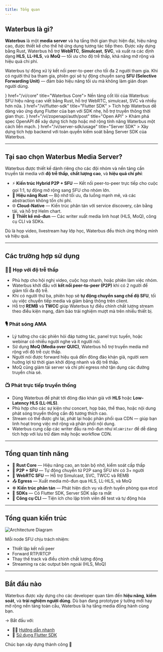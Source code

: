 ```yaml
---
title: Tổng quan
---
```



## Waterbus là gì?

**Waterbus** là một **media server** và hạ tầng thời gian thực hiện đại, hiệu năng cao, được thiết kế cho thế hệ ứng dụng tương tác tiếp theo. Được xây dựng bằng Rust, Waterbus hỗ trợ **WebRTC**, **Simulcast**, **SVC**, và xuất ra các định dạng **HLS**, **LL-HLS**, và **MoQ** — tối ưu cho độ trễ thấp, khả năng mở rộng và hiệu quả chi phí.

Waterbus tự động xử lý kết nối peer-to-peer cho tối đa 2 người tham gia. Khi có người thứ ba tham gia, phiên gọi sẽ tự động chuyển sang **SFU (Selective Forwarding Unit)** — đảm bảo hiệu năng tối ưu mà không làm gián đoạn người dùng.

<Cards>
  <Card icon={<Package color="#cba6f7" />} href="/vi/core" title="Waterbus Core">
    Nền tảng cốt lõi của Waterbus: SFU hiệu năng cao viết bằng Rust, hỗ trợ WebRTC, simulcast, SVC và nhiều hơn nữa.
  </Card>
  <Card
    icon={<Puzzle color="#89b4fa" />}
    href="/vi/flutter-sdk"
    title="Flutter SDK"
  >
    Tích hợp Waterbus dễ dàng vào ứng dụng Flutter của bạn với SDK nhẹ, hỗ trợ truyền thông thời gian thực.
  </Card>
  <Card
    icon={<FileCode color="#a6e3a1" />}
    href="/vi/zopenapi/auth/post"
    title="Open API"
  >
    Khám phá spec OpenAPI để xây dựng tích hợp hoặc mở rộng tính năng Waterbus một cách liền mạch.
  </Card>
    <Card
    icon={<HardDrive color="#94e2d5" />}
    href="/vi/server-sdk/usage"
    title="Server SDK"
  >
    Xây dựng tích hợp backend với toàn quyền kiểm soát bằng Server SDK của Waterbus.
  </Card>
</Cards>

---

## Tại sao chọn Waterbus Media Server?

Waterbus được thiết kế dành riêng cho các đội nhóm và nền tảng cần truyền tải media với **độ trễ thấp**, **chất lượng cao**, và **hiệu quả chi phí**:

- ⚡ **Kiến trúc Hybrid P2P + SFU** — Kết nối peer-to-peer trực tiếp cho cuộc gọi 1:1, tự động mở rộng sang SFU cho nhóm lớn.
- 🦀 **Hiệu năng Rust** — Bộ nhớ tối ưu, đa luồng mạnh mẽ, và các abstraction không tốn chi phí.
- 🌐 **Cloud-Native** — Kiến trúc phân tán với service discovery, cân bằng tải, và hỗ trợ Helm chart.
- 🧩 **Thiết kế mô-đun** — Các writer xuất media linh hoạt (HLS, MoQ), công cụ CLI và SDKs.

Dù là họp video, livestream hay lớp học, Waterbus đều thích ứng thông minh và hiệu quả.

---

## Các trường hợp sử dụng

### 🧑‍💼 Họp với độ trễ thấp

- Phù hợp cho hội nghị video, cuộc họp nhanh, hoặc phiên làm việc nhóm.
- Waterbus khởi đầu với **kết nối peer-to-peer (P2P)** khi có 2 người để giảm tối đa độ trễ.
- Khi có người thứ ba, phiên họp sẽ **tự động chuyển sang chế độ SFU**, tối ưu việc chuyển tiếp media và giảm băng thông trên client.
- Hỗ trợ **REMB** và **TWCC** giúp Waterbus tự điều chỉnh chất lượng stream theo điều kiện mạng, đảm bảo trải nghiệm mượt mà trên nhiều thiết bị.

### 🎙️ Phát sóng AMA

- Lý tưởng cho các phiên hỏi đáp tương tác, panel trực tuyến, hoặc webinar có nhiều người nghe và ít người nói.
- Sử dụng **MoQ (Media over QUIC)**, Waterbus hỗ trợ truyền media mở rộng với độ trễ cực thấp.
- Người nói được forward hiệu quả đến đông đảo khán giả, người xem hưởng lợi từ thời gian khởi động nhanh và độ trễ thấp.
- MoQ cũng giảm tải server và chi phí egress nhờ tận dụng các đường truyền chia sẻ.

### 📺 Phát trực tiếp truyền thống

- Dùng Waterbus để phát tới đông đảo khán giả với **HLS** hoặc **Low-Latency HLS (LL-HLS)**.
- Phù hợp cho các sự kiện như concert, họp báo, thể thao, hoặc nội dung phát sóng truyền thống cần độ tương thích cao.
- Stream có thể được ghi lại, phát lại hoặc phân phối qua CDN — giúp bạn linh hoạt trong việc mở rộng và phân phối nội dung.
- Waterbus cung cấp các writer đầu ra mô-đun như `HlsWriter` để dễ dàng tích hợp với lưu trữ đám mây hoặc workflow CDN.

---

## Tổng quan tính năng

- 🦀 **Rust Core** — Hiệu năng cao, an toàn bộ nhớ, kiểm soát cấp thấp
- 🔄 **P2P + SFU** — Tự động chuyển từ P2P sang SFU khi có 3+ người
- 📡 **WebRTC SFU** — Hỗ trợ Simulcast, SVC, TWCC và REMB
- 📤 **Egress** — Xuất media mô-đun qua HLS, LL-HLS, và MoQ
- ☸️ **Kiến trúc phân tán** — Phát hiện dịch vụ và định tuyến phòng qua etcd
- 📱 **SDKs** — Có Flutter SDK, Server SDK sắp ra mắt
- 🧪 **Công cụ CLI** — Tiện ích cho lập trình viên để test và tự động hóa

---

## Tổng quan kiến trúc

<img src="/images/arch.svg" alt="Architecture Diagram" />

Mỗi node SFU chịu trách nhiệm:

- Thiết lập kết nối peer
- Forward RTP/RTCP
- Thay thế track và điều chỉnh chất lượng động
- Streaming ra các output bên ngoài (HLS, MoQ)

---

## Bắt đầu nào

Waterbus được xây dựng cho các developer quan tâm đến **hiệu năng**, **kiểm soát**, và **trải nghiệm người dùng**. Dù bạn đang prototype ý tưởng mới hay mở rộng nền tảng toàn cầu, Waterbus là hạ tầng media đồng hành cùng bạn.

→ Bắt đầu với:

- 🧑‍💻 [Hướng dẫn nhanh](/vi/core/local)
- 📱 [Sử dụng Flutter SDK](/vi/flutter-sdk)

Chúc bạn xây dựng thành công 🚀
